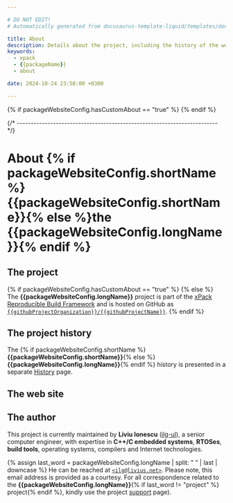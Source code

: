 ```yaml
---

# DO NOT EDIT!
# Automatically generated from docusaurus-template-liquid/templates/docusaurus.

title: About
description: Details about the project, including the history of the website and details about the author.
keywords:
  - xpack
  - {{packageName}}
  - about

date: 2024-10-24 23:58:00 +0300

---
```


{% if packageWebsiteConfig.hasCustomAbout == "true" %}
{% endif %}

{/* ------------------------------------------------------------------------ */}

# About {% if packageWebsiteConfig.shortName %}{{packageWebsiteConfig.shortName}}{% else %}the {{packageWebsiteConfig.longName}}{% endif %}

## The project

{% if packageWebsiteConfig.hasCustomAbout == "true" %}
<CustomAbout />
{% else %}
The **{{packageWebsiteConfig.longName}}** project is part of the
[xPack Reproducible Build Framework](https://xpack.github.io)
and is hosted on GitHub as
[`{{githubProjectOrganization}}/{{githubProjectName}}`](https://github.com/{{githubProjectOrganization}}/{{githubProjectName}}/).
{% endif %}

## The project history

The {% if packageWebsiteConfig.shortName %}**{{packageWebsiteConfig.shortName}}**{% else %}**{{packageWebsiteConfig.longName}}**{% endif %} history is presented
in a separate [History](/docs/project/history/) page.

## The web site

<Website/>

## The author

This project is currently maintained by **Liviu Ionescu**
([ilg-ul](https://github.com/ilg-ul)),
a senior computer engineer, with expertise in **C++/C embedded systems**,
**RTOSes**, **build tools**, operating systems, compilers
and Internet technologies.

{% assign last_word = packageWebsiteConfig.longName | split: " " | last | downcase %}
He can be reached at [`<ilg@livius.net>`](mailto:ilg@livius.net).
Please note, this email address is provided as a courtesy.
For all correspondence related to
the **{{packageWebsiteConfig.longName}}**{% if last_word != "project" %} project{% endif %},
kindly use the project [support](/docs/support/) page).
